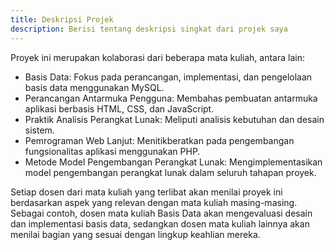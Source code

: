 ```yaml
---
title: Deskripsi Projek
description: Berisi tentang deskripsi singkat dari projek saya
---
```


Proyek ini merupakan kolaborasi dari beberapa mata kuliah, antara lain:

- Basis Data: Fokus pada perancangan, implementasi, dan pengelolaan basis data menggunakan MySQL.
- Perancangan Antarmuka Pengguna: Membahas pembuatan antarmuka aplikasi berbasis HTML, CSS, dan JavaScript.
- Praktik Analisis Perangkat Lunak: Meliputi analisis kebutuhan dan desain sistem.
- Pemrograman Web Lanjut: Menitikberatkan pada pengembangan fungsionalitas aplikasi menggunakan PHP.
- Metode Model Pengembangan Perangkat Lunak: Mengimplementasikan model pengembangan perangkat lunak dalam seluruh tahapan proyek.

Setiap dosen dari mata kuliah yang terlibat akan menilai proyek ini berdasarkan aspek yang relevan dengan mata kuliah masing-masing. 
Sebagai contoh, dosen mata kuliah Basis Data akan mengevaluasi desain dan implementasi basis data, sedangkan dosen mata
kuliah lainnya akan menilai bagian yang sesuai dengan lingkup keahlian mereka.
